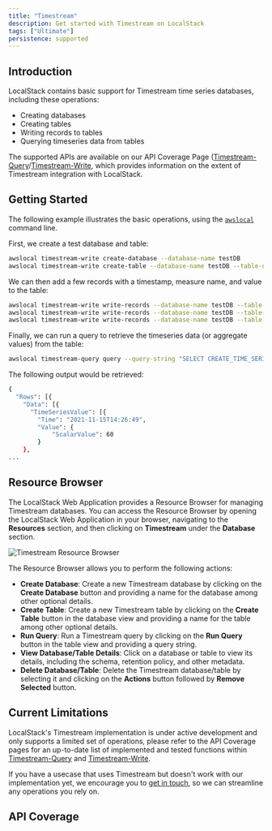 ```yaml
---
title: "Timestream"
description: Get started with Timestream on LocalStack
tags: ["Ultimate"]
persistence: supported
---
```



## Introduction

LocalStack contains basic support for Timestream time series databases, including these operations:

* Creating databases
* Creating tables
* Writing records to tables
* Querying timeseries data from tables

The supported APIs are available on our API Coverage Page ([Timestream-Query]()/[Timestream-Write](), which provides information on the extent of Timestream integration with LocalStack.

## Getting Started

The following example illustrates the basic operations, using the [`awslocal`](https://github.com/localstack/awscli-local) command line.

First, we create a test database and table:

```bash
awslocal timestream-write create-database --database-name testDB
awslocal timestream-write create-table --database-name testDB --table-name testTable
```

We can then add a few records with a timestamp, measure name, and value to the table:

```bash
awslocal timestream-write write-records --database-name testDB --table-name testTable --records '[{"MeasureName":"cpu","MeasureValue":"60","TimeUnit":"SECONDS","Time":"1636986409"}]'
awslocal timestream-write write-records --database-name testDB --table-name testTable --records '[{"MeasureName":"cpu","MeasureValue":"80","TimeUnit":"SECONDS","Time":"1636986412"}]'
awslocal timestream-write write-records --database-name testDB --table-name testTable --records '[{"MeasureName":"cpu","MeasureValue":"70","TimeUnit":"SECONDS","Time":"1636986414"}]'
```

Finally, we can run a query to retrieve the timeseries data (or aggregate values) from the table:

```bash
awslocal timestream-query query --query-string "SELECT CREATE_TIME_SERIES(time, measure_value::double) as cpu FROM testDB.timeStreamTable WHERE measure_name='cpu'"
```

The following output would be retrieved:

```bash
{
  "Rows": [{
    "Data": [{
      "TimeSeriesValue": [{
        "Time": "2021-11-15T14:26:49",
        "Value": {
            "ScalarValue": 60
        }
    },
...
```

## Resource Browser

The LocalStack Web Application provides a Resource Browser for managing Timestream databases.
You can access the Resource Browser by opening the LocalStack Web Application in your browser, navigating to the **Resources** section, and then clicking on **Timestream** under the **Database** section.

![Timestream Resource Browser](/images/aws/timestream-resource-browser.png)

The Resource Browser allows you to perform the following actions:

* **Create Database**: Create a new Timestream database by clicking on the **Create Database** button and providing a name for the database among other optional details.
* **Create Table**: Create a new Timestream table by clicking on the **Create Table** button in the database view and providing a name for the table among other optional details.
* **Run Query**: Run a Timestream query by clicking on the **Run Query** button in the table view and providing a query string.
* **View Database/Table Details**: Click on a database or table to view its details, including the schema, retention policy, and other metadata.
* **Delete Database/Table**: Delete the Timestream database/table by selecting it and clicking on the **Actions** button followed by **Remove Selected** button.

## Current Limitations

LocalStack's Timestream implementation is under active development and only supports a limited set of operations, please refer to the API Coverage pages for an up-to-date list of implemented and tested functions within [Timestream-Query]() and [Timestream-Write]().

If you have a usecase that uses Timestream but doesn't work with our implementation yet, we encourage you to [get in touch](https://localstack.cloud/contact/), so we can streamline any operations you rely on.

## API Coverage

<FeatureCoverage service="timestream" client:load />
